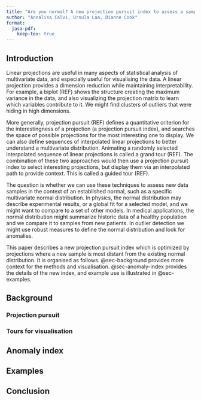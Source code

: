 ```yaml
---
title: "Are you normal? A new projection pursuit index to assess a sample against a multivariate null distribution"
author: "Annalisa Calvi, Ursula Laa, Dianne Cook"
format:
  jasa-pdf:
    keep-tex: true    
---
```


## Introduction

Linear projections are useful in many aspects of statistical analysis of multivariate data, and especially useful for visualising the data. A linear projection provides a dimension reduction while maintaining interpretability. For example, a biplot (REF) shows the structure creating the maximum variance in the data, and also visualizing the projection matrix to learn which variables contribute to it. We might find clusters of outliers that were hiding in high dimensions.

More generally, projection pursuit (REF) defines a quantitative criterion for the interestingness of a projection (a projection pursuit index), and searches the space of possible projections for the most interesting one to display. We can also define sequences of interpolated linear projections to better understand a multivariate distribution. Animating a randomly selected interpolated sequence of linear projections is called a grand tour (REF). The combination of these two approaches would then use a projection pursuit index to select interesting projections, but display them via an interpolated path to provide context. This is called a guided tour (REF).

The question is whether we can use these techniques to assess new data samples in the context of an established normal, such as a specific multivariate normal distribution. In physics, the normal distribution may describe experimental results, or a global fit for a selected model, and we might want to compare to a set of other models. In medical applications, the normal distribution might summarize historic data of a healthy population and we compare it to samples from new patients. In outlier detection we might use robust measures to define the normal distribution and look for anomalies. 

This paper describes a new projection pursuit index which is optimized by projections where a new sample is most distant from the existing normal distribution. It is organised as follows. @sec-background provides more context for the methods and visualisation. @sec-anomaly-index provides the details of the new index, and example use is illustrated in @sec-examples. 

## Background {#sec-background}

### Projection pursuit

### Tours for visualisation

## Anomaly index {#sec-anomaly-index}

## Examples {#sec-examples}

## Conclusion

